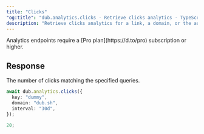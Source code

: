 ```yaml
---
title: "Clicks"
"og:title": "dub.analytics.clicks - Retrieve clicks analytics - TypeScript SDK"
description: "Retrieve clicks analytics for a link, a domain, or the authenticated workspace."
---
```



<Note>
  Analytics endpoints require a [Pro plan](https://d.to/pro) subscription or
  higher.
</Note>

<AnalyticsArguments />

## Response

The number of clicks matching the specified queries.

<RequestExample>

```typescript
await dub.analytics.clicks({
  key: "dummy",
  domain: "dub.sh",
  interval: "30d",
});
```

</RequestExample>

<ResponseExample>

```typescript
20;
```

</ResponseExample>
